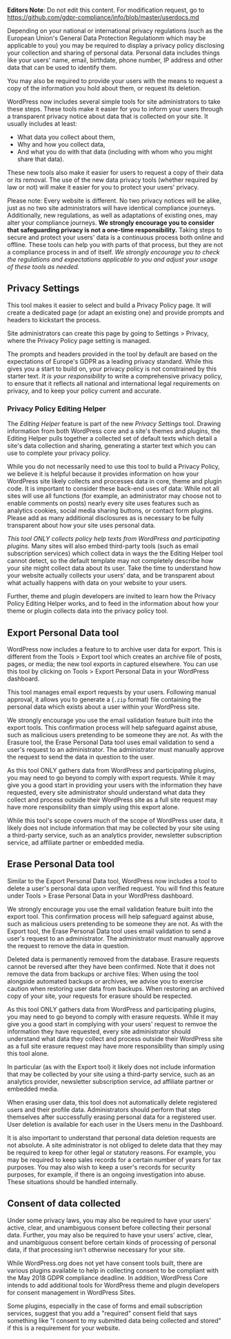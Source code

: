 {{Draft}}


'''Editors Note''': Do not edit this content. For modification request, go to [https://github.com/gdpr-compliance/info/blob/master/userdocs.md https://github.com/gdpr-compliance/info/blob/master/userdocs.md]


Depending on your national or international privacy regulations (such as the European Union's General Data Protection Regulationm which may be applicable to you) you may be required to display a privacy policy disclosing your collection and sharing of personal data. Personal data includes things like your users' name, email, birthdate, phone number, IP address and other data that can be used to identify them.

You may also be required to provide your users with the means to request a copy of the information you hold about them, or request its deletion.

WordPress now includes several simple tools for site administrators to take these steps. These tools make it easier for you to inform your users through a transparent privacy notice about data that is collected on your site. It usually includes at least:

* What data you collect about them,
* Why and how you collect data,
* And what you do with that data (including with whom who you might share that data).

These new tools also make it easier for users to request a copy of their data or its removal. The use of the new data privacy tools (whether required by law or not) will make it easier for you to protect your users' privacy.

Please note: Every website is different. No two privacy notices will be alike, just as no two site administrators will have identical compliance journeys. Additionally, new regulations, as well as adaptations of existing ones, may alter your compliance journeys. <strong>We strongly encourage you to consider that safeguarding privacy is not a one-time responsibility.</strong> Taking steps to secure and protect your users' data is a continuous process both online and offline. These tools can help you with parts of that process, but they are not a compliance process in and of itself. <i>We strongly encourage you to check the regulations and expectations applicable to you and adjust your usage of these tools as needed.</i>

== Privacy Settings ==

This tool makes it easier to select and build a Privacy Policy page. It will create a dedicated page (or adapt an existing one) and provide prompts and headers to kickstart the process.

Site administrators can create this page by going to Settings > Privacy, where the Privacy Policy page setting is managed.

The prompts and headers provided in the tool by default are based on the expectations of Europe's GDPR as a leading privacy standard. While this gives you a start to build on, your privacy policy is not constrained by this starter text. <i>It is your responsibility</i> to write a comprehensive privacy policy, to ensure that it reflects all national and international legal requirements on privacy, and to keep your policy current and accurate.

=== Privacy Policy Editing Helper ===

The <i>Editing Helper</i> feature is part of the new <i>Privacy Settings</i> tool. Drawing information from both WordPress core and a site's themes and plugins, the Editing Helper pulls together a collected set of default texts which detail a site's data collection and sharing, generating a starter text which you can use to complete your privacy policy.

While you do not necessarily need to use this tool to build a Privacy Policy, we believe it is helpful because it provides information on how your WordPress site likely collects and processes data in core, theme and plugin code. It is important to consider these back-end uses of data: While not all sites will use all functions (for example, an administrator may choose not to enable comments on posts) nearly every site uses features such as analytics cookies, social media sharing buttons, or contact form plugins. Please add as many additional disclosures as is necessary to be fully transparent about how your site uses personal data.

<i>This tool ONLY collects policy help texts from WordPress and participating plugins.</i> Many sites will also embed third-party tools (such as email subscription services) which collect data in ways the the Editing Helper tool cannot detect, so the default template may not completely describe how your site might collect data about its user. Take the time to understand how your website actually collects your users' data, and be transparent about what actually happens with data on your website to your users.

Further, theme and plugin developers are invited to learn how the Privacy Policy Editing Helper works, and to feed in the information about how your theme or plugin collects data into the privacy policy tool.

== Export Personal Data tool ==

WordPress now includes a feature to to archive user data for export. This is different from the Tools > Export tool which creates an archive file of posts, pages, or media; the new tool exports in captured elsewhere. You can use this tool by clicking on Tools > Export Personal Data in your WordPress dashboard.

This tool manages email export requests by your users. Following manual approval, it allows you to generate a (<code>.zip</code> format) file containing the personal data which exists about a user within your WordPress site.

We strongly encourage you use the email validation feature built into the export tools. This confirmation process will help safeguard against abuse, such as malicious users pretending to be someone they are not. As with the Erasure tool, the Erase Personal Data tool uses email validation to send a user's request to an administrator. The administrator must manually approve the request to send the data in question to the user.

As this tool ONLY gathers data from WordPress and participating plugins, you may need to go beyond to comply with export requests. While it may give you a good start in providing your users with the information they have requested, every site administrator should understand what data they collect and process outside their WordPress site as a full site request may have more responsibility than simply using this export alone.

While this tool's scope covers much of the scope of WordPress user data, it likely does not include information that may be collected by your site using a third-party service, such as an analytics provider, newsletter subscription service, ad affiliate partner or embedded media.

== Erase Personal Data tool ==

Similar to the Export Personal Data tool, WordPress now includes a tool to delete a user's personal data upon verified request. You will find this feature under Tools > Erase Personal Data in your WordPress dashboard.

We strongly encourage you use the email validation feature built into the export tool. This confirmation process will help safeguard against abuse, such as malicious users pretending to be someone they are not. As with the Export tool, the Erase Personal Data tool uses email validation to send a user's request to an administrator. The administrator must manually approve the request to remove the data in question.

Deleted data is permanently removed from the database. Erasure requests cannot be reversed after they have been confirmed. Note that it does not remove the data from backups or archive files: When using the tool alongside automated backups or archives, we advise you to exercise caution when restoring user data from backups. When restoring an archived copy of your site, your requests for erasure should be respected.

As this tool ONLY gathers data from WordPress and participating plugins, you may need to go beyond to comply with erasure requests. While it may give you a good start in complying with your users' request to remvoe the information they have requested, every site administrator should understand what data they collect and process outside their WordPress site as a full site erasure request may have more responsibility than simply using this tool alone.

In particular (as with the Export tool) it likely does not include information that may be collected by your site using a third-party service, such as an analytics provider, newsletter subscription service, ad affiliate partner or embedded media.

When erasing user data, this tool does not automatically delete registered users and their profile data. Administrators should perform that step themselves after successfully erasing personal data for a registered user. User deletion is available for each user in the Users menu in the Dashboard.

It is also important to understand that personal data deletion requests are not absolute. A site administrator is not obliged to delete data that they may be required to keep for other legal or statutory reasons. For example, you may be required to keep sales records for a certain number of years for tax purposes. You may also wish to keep a user's records for security purposes, for example, if there is an ongoing investigation into abuse. These situations should be handled internally.

== Consent of data collected ==

Under some privacy laws, you may also be required to have your users' active, clear, and unambiguous consent before collecting their personal data. Further, you may also be required to have your users' active, clear, and unambiguous consent before certain kinds of processing of personal data, if that processing isn't otherwise necessary for your site.

While WordPress.org does not yet have consent tools built, there are various plugins available to help in collecting consent to be compliant with the May 2018 GDPR compliance deadline. In addition, WordPress Core intends to add additional tools for WordPress theme and plugin developers for consent management in WordPress Sites.

Some plugins, especially in the case of forms and email subscription services, suggest that you add a "required" consent field that says something like "I consent to my submitted data being collected and stored" if this is a requirement for your website.
